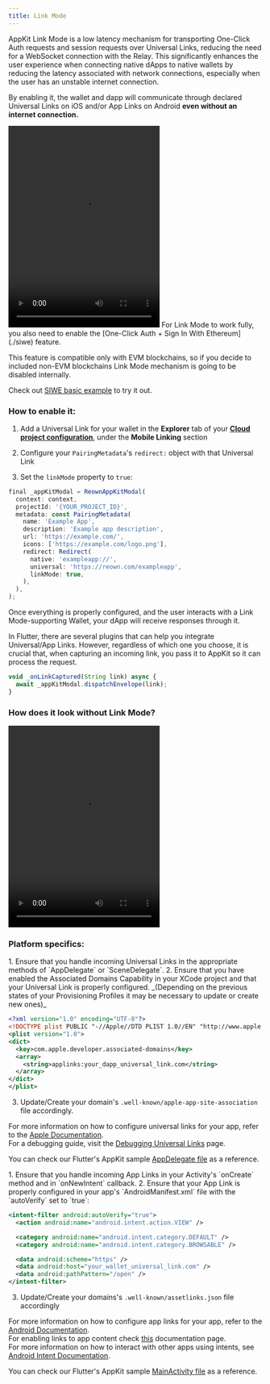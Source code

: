 ```yaml
---
title: Link Mode
---
```


AppKit Link Mode is a low latency mechanism for transporting One-Click Auth requests and session requests over Universal Links, reducing the need for a WebSocket connection with the Relay. This significantly enhances the user experience when connecting native dApps to native wallets by reducing the latency associated with network connections, especially when the user has an unstable internet connection.

By enabling it, the wallet and dapp will communicate through declared Universal Links on iOS and/or App Links on Android **even without an internet connection.**

<Frame>
<video
  controls
  src="/images/link-mode.mp4"
  height="400" width="300"
></video>
</Frame>

<Warning>
For Link Mode to work fully, you also need to enable the [One-Click Auth + Sign In With Ethereum](./siwe) feature.

This feature is compatible only with EVM blockchains, so if you decide to included non-EVM blockchains Link Mode mechanism is going to be disabled internally.

Check out [SIWE basic example](./siwe#basic-usage-example) to try it out.
</Warning>

### How to enable it:

1. Add a Universal Link for your wallet in the **Explorer** tab of your [**Cloud project configuration**](https://dashboard.reown.com/sign-in), under the **Mobile Linking** section

2. Configure your `PairingMetadata`'s `redirect:` object with that Universal Link

3. Set the `linkMode` property to `true`:

```javascript {11-12}
final _appKitModal = ReownAppKitModal(
  context: context,
  projectId: '{YOUR_PROJECT_ID}',
  metadata: const PairingMetadata(
    name: 'Example App',
    description: 'Example app description',
    url: 'https://example.com/',
    icons: ['https://example.com/logo.png'],
    redirect: Redirect(
      native: 'exampleapp://',
      universal: 'https://reown.com/exampleapp',
      linkMode: true,
    ),
  ),
);

```

Once everything is properly configured, and the user interacts with a Link Mode-supporting Wallet, your dApp will receive responses through it.

In Flutter, there are several plugins that can help you integrate Universal/App Links. However, regardless of which one you choose, it is crucial that, when capturing an incoming link, you pass it to AppKit so it can process the request.

```javascript
void _onLinkCaptured(String link) async {
  await _appKitModal.dispatchEnvelope(link);
}
```

### How does it look without Link Mode?

<Frame>
<video
  controls
  src="/images/without-link-mode.mp4"
  height="400" width="300"
></video>
</Frame>

### Platform specifics:

<Tabs>
<Tab title="iOS">
1. Ensure that you handle incoming Universal Links in the appropriate methods of `AppDelegate` or `SceneDelegate`.
2. Ensure that you have enabled the Associated Domains Capability in your XCode project and that your Universal Link is properly configured. _(Depending on the previous states of your Provisioning Profiles it may be necessary to update or create new ones)_

```xml
<?xml version="1.0" encoding="UTF-8"?>
<!DOCTYPE plist PUBLIC "-//Apple//DTD PLIST 1.0//EN" "http://www.apple.com/DTDs/PropertyList-1.0.dtd">
<plist version="1.0">
<dict>
  <key>com.apple.developer.associated-domains</key>
  <array>
    <string>applinks:your_dapp_universal_link.com</string>
  </array>
</dict>
</plist>
```

3. Update/Create your domain's `.well-known/apple-app-site-association` file accordingly.

For more information on how to configure universal links for your app, refer to the [Apple Documentation](https://developer.apple.com/documentation/xcode/allowing-apps-and-websites-to-link-to-your-content?language=swift).<br />
For a debugging guide, visit the [Debugging Universal Links](https://developer.apple.com/documentation/technotes/tn3155-debugging-universal-links) page.<br />

You can check our Flutter's AppKit sample [AppDelegate file](https://github.com/reown-com/reown_flutter/blob/master/packages/reown_appkit/example/base/ios/Runner/AppDelegate.swift) as a reference.

</Tab>
<Tab title="Android">
1. Ensure that you handle incoming App Links in your Activity's `onCreate` method and in `onNewIntent` callback.
2. Ensure that your App Link is properly configured in your app's `AndroidManifest.xml` file with the `autoVerify` set to `true`:

```xml
<intent-filter android:autoVerify="true">
  <action android:name="android.intent.action.VIEW" />

  <category android:name="android.intent.category.DEFAULT" />
  <category android:name="android.intent.category.BROWSABLE" />

  <data android:scheme="https" />
  <data android:host="your_wallet_universal_link.com" />
  <data android:pathPattern="/open" />
</intent-filter>
```

3. Update/Create your domains's `.well-known/assetlinks.json` file accordingly

For more information on how to configure app links for your app, refer to the [Android Documentation](https://developer.android.com/training/app-links/verify-android-applinks).<br />
For enabling links to app content check [this](https://developer.android.com/training/app-links/deep-linking) documentation page.<br />
For more information on how to interact with other apps using intents, see [Android Intent Documentation](https://developer.android.com/training/basics/intents).

You can check our Flutter's AppKit sample [MainActivity file](https://github.com/reown-com/reown_flutter/blob/master/packages/reown_appkit/example/base/android/app/src/main/kotlin/com/example/dapp/MainActivity.kt) as a reference.
</Tab>
</Tabs>
